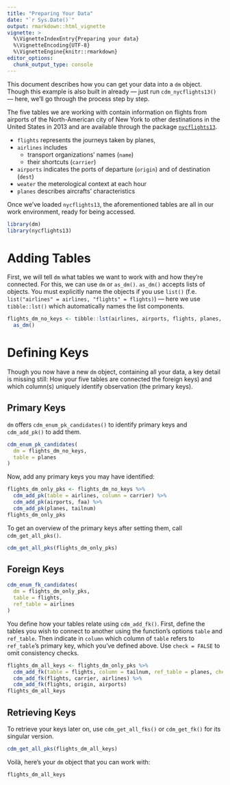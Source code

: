 ```yaml
---
title: "Preparing Your Data"
date: "`r Sys.Date()`"
output: rmarkdown::html_vignette
vignette: >
  %\VignetteIndexEntry{Preparing your data}
  %\VignetteEncoding{UTF-8}
  %\VignetteEngine{knitr::rmarkdown}
editor_options: 
  chunk_output_type: console
---
```


This document describes how you can get your data into a `dm` object. 
Though this example is also built in already — just run `cdm_nycflights13()` — here, we'll go through the process step by step.

The five tables we are working with contain information on flights from airports of the North-American city of New York to other destinations in the United States in 2013 and are available through the package [`nycflights13`](https://github.com/hadley/nycflights13). 

- `flights` represents the journeys taken by planes, 
- `airlines` includes 
  - transport organizations' names (`name`) 
  - their shortcuts (`carrier`)
- `airports` indicates the ports of departure (`origin`) and of destination (`dest`)
- `weater` the meterological context at each hour
- `planes` describes aircrafts' characteristics

Once we've loaded `nycflights13`, the aforementioned tables are all in our work environment, ready for being accessed.

```r
library(dm)
library(nycflights13)
```

# Adding Tables

First, we will tell `dm` what tables we want to work with and how they're connected. 
For this, we can use `dm` or `as_dm()`. 
`as_dm()` accepts lists of objects. 
You must explicitly name the objects if you use `list()` (f.e. `list("airlines" = airlines, "flights" = flights)`) — here we use `tibble::lst()` which automatically names the list components.

```r
flights_dm_no_keys <- tibble::lst(airlines, airports, flights, planes, weather) %>%
  as_dm()
```

# Defining Keys

Though you now have a new `dm` object, containing all your data, a key detail is missing still: 
How your five tables are connected the foreign keys) and which column(s) uniquely identify observation (the primary keys).

## Primary Keys

`dm` offers `cdm_enum_pk_candidates()` to identify primary keys and `cdm_add_pk()` to add them. 

```r
cdm_enum_pk_candidates(
  dm = flights_dm_no_keys,
  table = planes
)
```

Now, add any primary keys you may have identified:

```r
flights_dm_only_pks <- flights_dm_no_keys %>%
  cdm_add_pk(table = airlines, column = carrier) %>%
  cdm_add_pk(airports, faa) %>%
  cdm_add_pk(planes, tailnum)
flights_dm_only_pks
```

To get an overview of the primary keys after setting them, call `cdm_get_all_pks()`.

```r
cdm_get_all_pks(flights_dm_only_pks)
```

## Foreign Keys

```r
cdm_enum_fk_candidates(
  dm = flights_dm_only_pks,
  table = flights,
  ref_table = airlines
)
```

You define how your tables relate using `cdm_add_fk()`. 
First, define the tables you wish to connect to another using the function's options `table` and `ref_table`. 
Then indicate in `column` which column of `table` refers to `ref_table`'s primary key, which you've defined above. 
Use `check = FALSE` to omit consistency checks.

```r
flights_dm_all_keys <- flights_dm_only_pks %>%
  cdm_add_fk(table = flights, column = tailnum, ref_table = planes, check = FALSE) %>%
  cdm_add_fk(flights, carrier, airlines) %>%
  cdm_add_fk(flights, origin, airports)
flights_dm_all_keys
```

## Retrieving Keys

To retrieve your keys later on, use `cdm_get_all_fks()` or `cdm_get_fk()` for its singular version. 

```r
cdm_get_all_pks(flights_dm_all_keys)
```

Voilà, here's your `dm` object that you can work with:

```r
flights_dm_all_keys
```
